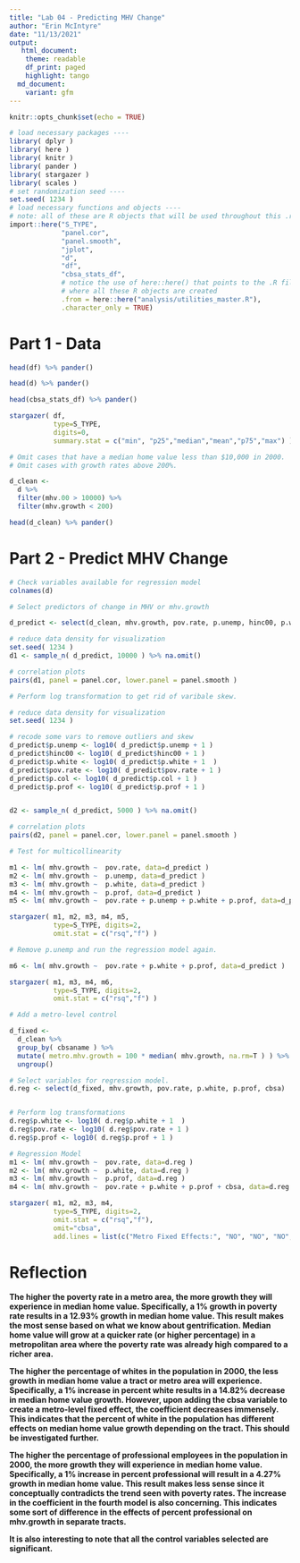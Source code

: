 ```yaml
---
title: "Lab 04 - Predicting MHV Change"
author: "Erin McIntyre"
date: "11/13/2021"
output:
   html_document:
    theme: readable
    df_print: paged
    highlight: tango
  md_document:
    variant: gfm
---
```


```r
knitr::opts_chunk$set(echo = TRUE)
```

```r

# load necessary packages ----
library( dplyr )
library( here )
library( knitr )
library( pander )
library( stargazer )
library( scales )
# set randomization seed ----
set.seed( 1234 )
# load necessary functions and objects ----
# note: all of these are R objects that will be used throughout this .rmd file
import::here("S_TYPE",
             "panel.cor",
             "panel.smooth",
             "jplot",
             "d",
             "df",
             "cbsa_stats_df",
             # notice the use of here::here() that points to the .R file
             # where all these R objects are created
             .from = here::here("analysis/utilities_master.R"),
             .character_only = TRUE)

```


# Part 1 - Data


```r

head(df) %>% pander()

```

```r

head(d) %>% pander()

```

```r

head(cbsa_stats_df) %>% pander()

```


```r

stargazer( df, 
           type=S_TYPE, 
           digits=0, 
           summary.stat = c("min", "p25","median","mean","p75","max") )

```


```r
# Omit cases that have a median home value less than $10,000 in 2000.
# Omit cases with growth rates above 200%.

d_clean <-
  d %>% 
  filter(mhv.00 > 10000) %>% 
  filter(mhv.growth < 200)

head(d_clean) %>% pander()
```



# Part 2 - Predict MHV Change


```r

# Check variables available for regression model
colnames(d)

```

  

```r
# Select predictors of change in MHV or mhv.growth

d_predict <- select(d_clean, mhv.growth, pov.rate, p.unemp, hinc00, p.white, p.col, p.prof)

# reduce data density for visualization
set.seed( 1234 )
d1 <- sample_n( d_predict, 10000 ) %>% na.omit()

# correlation plots
pairs(d1, panel = panel.cor, lower.panel = panel.smooth )

```



```r
# Perform log transformation to get rid of varibale skew.

# reduce data density for visualization
set.seed( 1234 )

# recode some vars to remove outliers and skew
d_predict$p.unemp <- log10( d_predict$p.unemp + 1 )
d_predict$hinc00 <- log10( d_predict$hinc00 + 1 )
d_predict$p.white <- log10( d_predict$p.white + 1  )
d_predict$pov.rate <- log10( d_predict$pov.rate + 1 )
d_predict$p.col <- log10( d_predict$p.col + 1 )
d_predict$p.prof <- log10( d_predict$p.prof + 1 )


d2 <- sample_n( d_predict, 5000 ) %>% na.omit()

# correlation plots
pairs(d2, panel = panel.cor, lower.panel = panel.smooth )

```



```r

# Test for multicollinearity

m1 <- lm( mhv.growth ~  pov.rate, data=d_predict )
m2 <- lm( mhv.growth ~  p.unemp, data=d_predict )
m3 <- lm( mhv.growth ~  p.white, data=d_predict )
m4 <- lm( mhv.growth ~  p.prof, data=d_predict )
m5 <- lm( mhv.growth ~  pov.rate + p.unemp + p.white + p.prof, data=d_predict )

stargazer( m1, m2, m3, m4, m5,
           type=S_TYPE, digits=2,
           omit.stat = c("rsq","f") )


```


```r
# Remove p.unemp and run the regression model again. 

m6 <- lm( mhv.growth ~  pov.rate + p.white + p.prof, data=d_predict )

stargazer( m1, m3, m4, m6,
           type=S_TYPE, digits=2,
           omit.stat = c("rsq","f") )


```

```r
# Add a metro-level control

d_fixed <- 
  d_clean %>%
  group_by( cbsaname ) %>%
  mutate( metro.mhv.growth = 100 * median( mhv.growth, na.rm=T ) ) %>%
  ungroup() 

# Select variables for regression model.
d.reg <- select(d_fixed, mhv.growth, pov.rate, p.white, p.prof, cbsa)


# Perform log transformations
d.reg$p.white <- log10( d.reg$p.white + 1  )
d.reg$pov.rate <- log10( d.reg$pov.rate + 1 )
d.reg$p.prof <- log10( d.reg$p.prof + 1 )

# Regression Model
m1 <- lm( mhv.growth ~  pov.rate, data=d.reg )
m2 <- lm( mhv.growth ~  p.white, data=d.reg )
m3 <- lm( mhv.growth ~  p.prof, data=d.reg )
m4 <- lm( mhv.growth ~  pov.rate + p.white + p.prof + cbsa, data=d.reg )

stargazer( m1, m2, m3, m4,
           type=S_TYPE, digits=2,
           omit.stat = c("rsq","f"),
           omit="cbsa",
           add.lines = list(c("Metro Fixed Effects:", "NO", "NO", "NO", "YES")) )

```


# Reflection


**The higher the poverty rate in a metro area, the more growth they will experience in median home value. Specifically, a 1% growth in poverty rate results in a 12.93% growth in median home value. This result makes the most sense based on what we know about gentrification. Median home value will grow at a quicker rate (or higher percentage) in a metropolitan area where the poverty rate was already high compared to a richer area.**

**The higher the percentage of whites in the population in 2000, the less growth in median home value a tract or metro area will experience. Specifically, a 1% increase in percent white results in a 14.82% decrease in median home value growth. However, upon adding the cbsa variable to create a metro-level fixed effect, the coefficient decreases immensely. This indicates that the percent of white in the population has different effects on median home value growth depending on the tract. This should be investigated further.**

**The higher the percentage of professional employees in the population in 2000, the more growth they will experience in median home value. Specifically, a 1% increase in percent professional will result in a 4.27% growth in median home value. This result makes less sense since it conceptually contradicts the trend seen with poverty rates. The increase in the coefficient in the fourth model is also concerning. This indicates some sort of difference in the effects of percent professional on mhv.growth in separate tracts.**

**It is also interesting to note that all the control variables selected are significant.**


